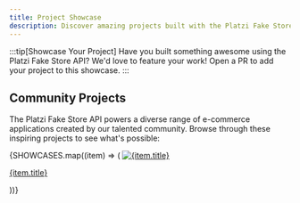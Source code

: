 ```yaml
---
title: Project Showcase
description: Discover amazing projects built with the Platzi Fake Store API
---
```


:::tip[Showcase Your Project]
Have you built something awesome using the Platzi Fake Store API?
We'd love to feature your work! Open a PR to add your project to this showcase.
:::

## Community Projects

The Platzi Fake Store API powers a diverse range of e-commerce applications created by our talented community. Browse through these inspiring projects to see what's possible:


<div class='grid grid-3 not-content'>
	{SHOWCASES.map((item) => (
    <a href={item.link} target="_blank" rel="noopener noreferrer">
      <img loading="lazy" src={item.image} alt={item.title} />
      <p>{item.title}</p>
    </a>
  ))}
</div>